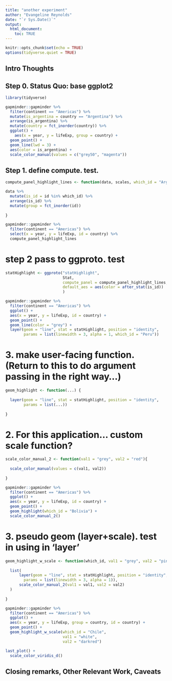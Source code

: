 ```yaml
---
title: "another experiment"
author: "Evangeline Reynolds"
date: "`r Sys.Date()`"
output: 
  html_document:
    toc: TRUE
---
```


```r
knitr::opts_chunk$set(echo = TRUE)
options(tidyverse.quiet = TRUE)
```




## Intro Thoughts


## Step 0. Status Quo: base ggplot2

```r
library(tidyverse)

gapminder::gapminder %>% 
  filter(continent == "Americas") %>% 
  mutate(is_argentina = country == "Argentina") %>% 
  arrange(is_argentina) %>%
  mutate(country = fct_inorder(country)) %>% 
  ggplot() + 
    aes(x = year, y = lifeExp, group = country) + 
  geom_point() + 
  geom_line(lwd = 3) + 
  aes(color = is_argentina) + 
  scale_color_manual(values = c("grey50", "magenta"))
```

## Step 1. define compute. test.

```r
compute_panel_highlight_lines <- function(data, scales, which_id = "Argentina"){

data %>% 
  mutate(is_id = id %in% which_id) %>% 
  arrange(is_id) %>%
  mutate(group = fct_inorder(id))
  
}

gapminder::gapminder %>% 
  filter(continent == "Americas") %>% 
  select(x = year, y = lifeExp, id = country) %>% 
  compute_panel_highlight_lines
```

# step 2 pass to ggproto. test

```r
statHighlight <- ggproto("statHighlight",
                         Stat,
                         compute_panel = compute_panel_highlight_lines,
                         default_aes = aes(color = after_stat(is_id))
                         )

gapminder::gapminder %>% 
  filter(continent == "Americas") %>% 
  ggplot() + 
  aes(x = year, y = lifeExp, id = country) + 
  geom_point() + 
  geom_line(color = "grey") + 
  layer(geom = "line", stat = statHighlight, position = "identity",
        params = list(linewidth = 3, alpha = 1, which_id = "Peru"))
```

# 3. make user-facing function. (Return to this to do argument passing in the right way...)

```r
geom_highlight <- function(...) {
  
  layer(geom = "line", stat = statHighlight, position = "identity",
        params = list(...))
  
}

```




# 2. For this application... custom scale function?

```r
scale_color_manual_2 <- function(val1 = "grey", val2 = "red"){
  
  scale_color_manual(values = c(val1, val2))
  
}

```
  
  
```r
gapminder::gapminder %>% 
  filter(continent == "Americas") %>% 
  ggplot() + 
  aes(x = year, y = lifeExp, id = country) + 
  geom_point() + 
  geom_highlight(which_id = "Bolivia") + 
  scale_color_manual_2()
```
  
# 3. pseudo geom (layer+scale). test in using in 'layer'

```r
geom_highlight_w_scale <- function(which_id, val1 = "grey", val2 = "pink"){
  
  list(
      layer(geom = "line", stat = statHighlight, position = "identity",
        params = list(linewidth = 3, alpha = 1)),
      scale_color_manual_2(val1 = val1, val2 = val2)
  )
      
}
```


  
```r
gapminder::gapminder %>% 
  filter(continent == "Americas") %>% 
  ggplot() + 
  aes(x = year, y = lifeExp, group = country, id = country) + 
  geom_point() + 
  geom_highlight_w_scale(which_id = "Chile", 
                         val1 = "white", 
                         val2 = "darkred")

last_plot() + 
  scale_color_viridis_d()
```



## Closing remarks, Other Relevant Work, Caveats
